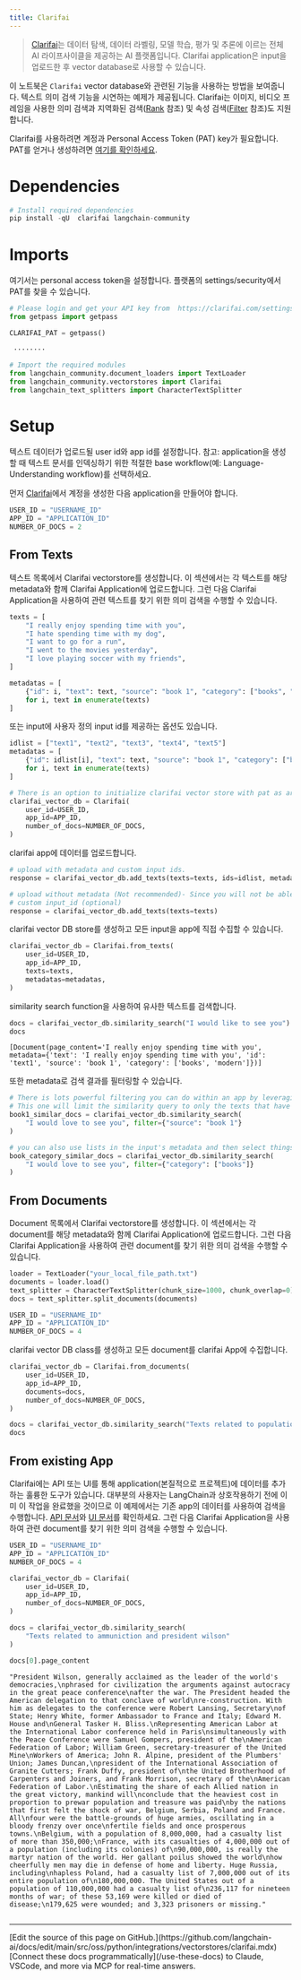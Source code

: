 ```yaml
---
title: Clarifai
---
```


>[Clarifai](https://www.clarifai.com/)는 데이터 탐색, 데이터 라벨링, 모델 학습, 평가 및 추론에 이르는 전체 AI 라이프사이클을 제공하는 AI 플랫폼입니다. Clarifai application은 input을 업로드한 후 vector database로 사용할 수 있습니다.

이 노트북은 `Clarifai` vector database와 관련된 기능을 사용하는 방법을 보여줍니다. 텍스트 의미 검색 기능을 시연하는 예제가 제공됩니다. Clarifai는 이미지, 비디오 프레임을 사용한 의미 검색과 지역화된 검색([Rank](https://docs.clarifai.com/api-guide/search/rank) 참조) 및 속성 검색([Filter](https://docs.clarifai.com/api-guide/search/filter) 참조)도 지원합니다.

Clarifai를 사용하려면 계정과 Personal Access Token (PAT) key가 필요합니다.
PAT를 얻거나 생성하려면 [여기를 확인하세요](https://clarifai.com/settings/security).

# Dependencies

```python
# Install required dependencies
pip install -qU  clarifai langchain-community
```

# Imports

여기서는 personal access token을 설정합니다. 플랫폼의 settings/security에서 PAT를 찾을 수 있습니다.

```python
# Please login and get your API key from  https://clarifai.com/settings/security
from getpass import getpass

CLARIFAI_PAT = getpass()
```

```output
 ········
```

```python
# Import the required modules
from langchain_community.document_loaders import TextLoader
from langchain_community.vectorstores import Clarifai
from langchain_text_splitters import CharacterTextSplitter
```

# Setup

텍스트 데이터가 업로드될 user id와 app id를 설정합니다. 참고: application을 생성할 때 텍스트 문서를 인덱싱하기 위한 적절한 base workflow(예: Language-Understanding workflow)를 선택하세요.

먼저 [Clarifai](https://clarifai.com/login)에서 계정을 생성한 다음 application을 만들어야 합니다.

```python
USER_ID = "USERNAME_ID"
APP_ID = "APPLICATION_ID"
NUMBER_OF_DOCS = 2
```

## From Texts

텍스트 목록에서 Clarifai vectorstore를 생성합니다. 이 섹션에서는 각 텍스트를 해당 metadata와 함께 Clarifai Application에 업로드합니다. 그런 다음 Clarifai Application을 사용하여 관련 텍스트를 찾기 위한 의미 검색을 수행할 수 있습니다.

```python
texts = [
    "I really enjoy spending time with you",
    "I hate spending time with my dog",
    "I want to go for a run",
    "I went to the movies yesterday",
    "I love playing soccer with my friends",
]

metadatas = [
    {"id": i, "text": text, "source": "book 1", "category": ["books", "modern"]}
    for i, text in enumerate(texts)
]
```

또는 input에 사용자 정의 input id를 제공하는 옵션도 있습니다.

```python
idlist = ["text1", "text2", "text3", "text4", "text5"]
metadatas = [
    {"id": idlist[i], "text": text, "source": "book 1", "category": ["books", "modern"]}
    for i, text in enumerate(texts)
]
```

```python
# There is an option to initialize clarifai vector store with pat as argument!
clarifai_vector_db = Clarifai(
    user_id=USER_ID,
    app_id=APP_ID,
    number_of_docs=NUMBER_OF_DOCS,
)
```

clarifai app에 데이터를 업로드합니다.

```python
# upload with metadata and custom input ids.
response = clarifai_vector_db.add_texts(texts=texts, ids=idlist, metadatas=metadatas)

# upload without metadata (Not recommended)- Since you will not be able to perform Search operation with respect to metadata.
# custom input_id (optional)
response = clarifai_vector_db.add_texts(texts=texts)
```

clarifai vector DB store를 생성하고 모든 input을 app에 직접 수집할 수 있습니다.

```python
clarifai_vector_db = Clarifai.from_texts(
    user_id=USER_ID,
    app_id=APP_ID,
    texts=texts,
    metadatas=metadatas,
)
```

similarity search function을 사용하여 유사한 텍스트를 검색합니다.

```python
docs = clarifai_vector_db.similarity_search("I would like to see you")
docs
```

```output
[Document(page_content='I really enjoy spending time with you', metadata={'text': 'I really enjoy spending time with you', 'id': 'text1', 'source': 'book 1', 'category': ['books', 'modern']})]
```

또한 metadata로 검색 결과를 필터링할 수 있습니다.

```python
# There is lots powerful filtering you can do within an app by leveraging metadata filters.
# This one will limit the similarity query to only the texts that have key of "source" matching value of "book 1"
book1_similar_docs = clarifai_vector_db.similarity_search(
    "I would love to see you", filter={"source": "book 1"}
)

# you can also use lists in the input's metadata and then select things that match an item in the list. This is useful for categories like below:
book_category_similar_docs = clarifai_vector_db.similarity_search(
    "I would love to see you", filter={"category": ["books"]}
)
```

## From Documents

Document 목록에서 Clarifai vectorstore를 생성합니다. 이 섹션에서는 각 document를 해당 metadata와 함께 Clarifai Application에 업로드합니다. 그런 다음 Clarifai Application을 사용하여 관련 document를 찾기 위한 의미 검색을 수행할 수 있습니다.

```python
loader = TextLoader("your_local_file_path.txt")
documents = loader.load()
text_splitter = CharacterTextSplitter(chunk_size=1000, chunk_overlap=0)
docs = text_splitter.split_documents(documents)
```

```python
USER_ID = "USERNAME_ID"
APP_ID = "APPLICATION_ID"
NUMBER_OF_DOCS = 4
```

clarifai vector DB class를 생성하고 모든 document를 clarifai App에 수집합니다.

```python
clarifai_vector_db = Clarifai.from_documents(
    user_id=USER_ID,
    app_id=APP_ID,
    documents=docs,
    number_of_docs=NUMBER_OF_DOCS,
)
```

```python
docs = clarifai_vector_db.similarity_search("Texts related to population")
docs
```

## From existing App

Clarifai에는 API 또는 UI를 통해 application(본질적으로 프로젝트)에 데이터를 추가하는 훌륭한 도구가 있습니다. 대부분의 사용자는 LangChain과 상호작용하기 전에 이미 이 작업을 완료했을 것이므로 이 예제에서는 기존 app의 데이터를 사용하여 검색을 수행합니다. [API 문서](https://docs.clarifai.com/api-guide/data/create-get-update-delete)와 [UI 문서](https://docs.clarifai.com/portal-guide/data)를 확인하세요. 그런 다음 Clarifai Application을 사용하여 관련 document를 찾기 위한 의미 검색을 수행할 수 있습니다.

```python
USER_ID = "USERNAME_ID"
APP_ID = "APPLICATION_ID"
NUMBER_OF_DOCS = 4
```

```python
clarifai_vector_db = Clarifai(
    user_id=USER_ID,
    app_id=APP_ID,
    number_of_docs=NUMBER_OF_DOCS,
)
```

```python
docs = clarifai_vector_db.similarity_search(
    "Texts related to ammuniction and president wilson"
)
```

```python
docs[0].page_content
```

```output
"President Wilson, generally acclaimed as the leader of the world's democracies,\nphrased for civilization the arguments against autocracy in the great peace conference\nafter the war. The President headed the American delegation to that conclave of world\nre-construction. With him as delegates to the conference were Robert Lansing, Secretary\nof State; Henry White, former Ambassador to France and Italy; Edward M. House and\nGeneral Tasker H. Bliss.\nRepresenting American Labor at the International Labor conference held in Paris\nsimultaneously with the Peace Conference were Samuel Gompers, president of the\nAmerican Federation of Labor; William Green, secretary-treasurer of the United Mine\nWorkers of America; John R. Alpine, president of the Plumbers' Union; James Duncan,\npresident of the International Association of Granite Cutters; Frank Duffy, president of\nthe United Brotherhood of Carpenters and Joiners, and Frank Morrison, secretary of the\nAmerican Federation of Labor.\nEstimating the share of each Allied nation in the great victory, mankind will\nconclude that the heaviest cost in proportion to prewar population and treasure was paid\nby the nations that first felt the shock of war, Belgium, Serbia, Poland and France. All\nfour were the battle-grounds of huge armies, oscillating in a bloody frenzy over once\nfertile fields and once prosperous towns.\nBelgium, with a population of 8,000,000, had a casualty list of more than 350,000;\nFrance, with its casualties of 4,000,000 out of a population (including its colonies) of\n90,000,000, is really the martyr nation of the world. Her gallant poilus showed the world\nhow cheerfully men may die in defense of home and liberty. Huge Russia, including\nhapless Poland, had a casualty list of 7,000,000 out of its entire population of\n180,000,000. The United States out of a population of 110,000,000 had a casualty list of\n236,117 for nineteen months of war; of these 53,169 were killed or died of disease;\n179,625 were wounded; and 3,323 prisoners or missing."
```

```python

```

---

<Callout icon="pen-to-square" iconType="regular">
    [Edit the source of this page on GitHub.](https://github.com/langchain-ai/docs/edit/main/src/oss/python/integrations/vectorstores/clarifai.mdx)
</Callout>
<Tip icon="terminal" iconType="regular">
    [Connect these docs programmatically](/use-these-docs) to Claude, VSCode, and more via MCP for    real-time answers.
</Tip>
